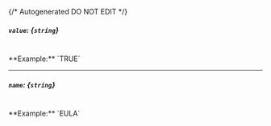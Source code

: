 {/* Autogenerated DO NOT EDIT  */}
##### `value`: *{`string`}*
<br/>
**Example:** `TRUE`

---
##### `name`: *{`string`}*
<br/>
**Example:** `EULA`


